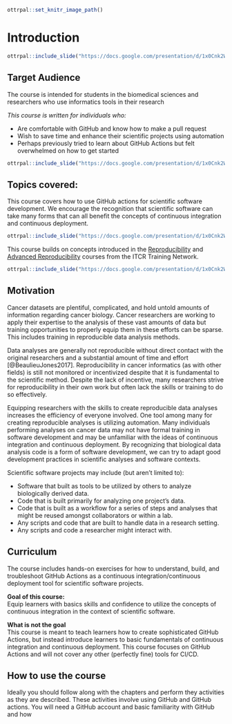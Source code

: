 
```r
ottrpal::set_knitr_image_path()
```

# Introduction

```r
ottrpal::include_slide("https://docs.google.com/presentation/d/1x0Cnk2Wcsg8HYkmXnXo_0PxmYCxAwzVrUQzb8DUDvTA/edit#slide=id.gd422c5de97_0_0")
```

## Target Audience  

The course is intended for students in the biomedical sciences and researchers who use informatics tools in their research

_This course is written for individuals who:_   

- Are comfortable with GitHub and know how to make a pull request  
- Wish to save time and enhance their scientific projects using  automation
- Perhaps previously tried to learn about GitHub Actions but felt overwhelmed on how to get started


```r
ottrpal::include_slide("https://docs.google.com/presentation/d/1x0Cnk2Wcsg8HYkmXnXo_0PxmYCxAwzVrUQzb8DUDvTA/edit#slide=id.g1173f7473f7_0_0")
```

## Topics covered:

This course covers how to use GitHub actions for scientific software development. We encourage the recognition that scientific software can take many forms that can all benefit the concepts of continuous integration and continuous deployment.

```r
ottrpal::include_slide("https://docs.google.com/presentation/d/1x0Cnk2Wcsg8HYkmXnXo_0PxmYCxAwzVrUQzb8DUDvTA/edit#slide=id.gd422c5de97_0_10")
```

This course builds on concepts introduced in the [Reproducibility](https://jhudatascience.org/Reproducibility_in_Cancer_Informatics/introduction.html) and [Advanced Reproducibility](https://jhudatascience.org/Adv_Reproducibility_in_Cancer_Informatics/introduction.html) courses from the ITCR Training Network.

```r
ottrpal::include_slide("https://docs.google.com/presentation/d/1x0Cnk2Wcsg8HYkmXnXo_0PxmYCxAwzVrUQzb8DUDvTA/edit#slide=id.g101867ebdaa_18_0")
```

## Motivation

Cancer datasets are plentiful, complicated, and hold untold amounts of information regarding cancer biology. Cancer researchers are working to apply their expertise to the analysis of these vast amounts of data but training opportunities to properly equip them in these efforts can be sparse. This includes training in reproducible data analysis methods.

Data analyses are generally not reproducible without direct contact with the original researchers and a substantial amount of time and effort [@BeaulieuJones2017]. Reproducibility in cancer informatics (as with other fields) is still not monitored or incentivized despite that it is fundamental to the scientific method. Despite the lack of incentive, many researchers strive for reproducibility in their own work but often lack the skills or training to do so effectively.

Equipping researchers with the skills to create reproducible data analyses increases the efficiency of everyone involved. One tool among many for creating reproducible analyses is utilizing automation. Many individuals performing analyses on cancer data may not have formal training in software development and may be unfamiliar with the ideas of continuous integration and continuous deployment. By recognizing that biological data analysis code is a form of software development, we can try to adapt good development practices in scientific analyses and software contexts.

Scientific software projects may include (but aren't limited to):

- Software that built as tools to be utilized by others to analyze biologically derived data.
- Code that is built primarily for analyzing one project's data.
- Code that is built as a workflow for a series of steps and analyses that might be reused amongst collaborators or within a lab.
- Any scripts and code that are built to handle data in a research setting.
- Any scripts and code a researcher might interact with.

## Curriculum  

The course includes hands-on exercises for how to understand, build, and troubleshoot GitHub Actions as a continuous integration/continuous deployment tool for scientific software projects.

**Goal of this course:**  
Equip learners with basics skills and confidence to utilize the concepts of continuous integration in the context of scientific software.

**What is not the goal**  
This course is meant to teach learners how to create sophisticated GitHub Actions, but instead introduce learners to basic fundamentals of continuous integration and continuous deployment. This course focuses on GitHub Actions and will not cover any other (perfectly fine) tools for CI/CD.

## How to use the course

Ideally you should follow along with the chapters and perform they activities as they are described. These activities involve using GitHub and GitHub actions. You will need a GitHub account and basic familiarity with GitHub and how
